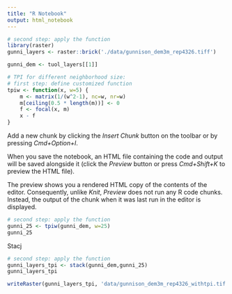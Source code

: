 ```yaml
---
title: "R Notebook"
output: html_notebook
---
```



```r
# second step: apply the function
library(raster)
gunni_layers <- raster::brick('./data/gunnison_dem3m_rep4326.tiff')

gunni_dem <- tuol_layers[[1]]

```


```r
# TPI for different neighborhood size:
# first step: define customized function
tpiw <- function(x, w=5) {
    m <- matrix(1/(w^2-1), nc=w, nr=w)
    m[ceiling(0.5 * length(m))] <- 0
    f <- focal(x, m)
    x - f
}

```

Add a new chunk by clicking the *Insert Chunk* button on the toolbar or by pressing *Cmd+Option+I*.

When you save the notebook, an HTML file containing the code and output will be saved alongside it (click the *Preview* button or press *Cmd+Shift+K* to preview the HTML file). 

The preview shows you a rendered HTML copy of the contents of the editor. Consequently, unlike *Knit*, *Preview* does not run any R code chunks. Instead, the output of the chunk when it was last run in the editor is displayed.

```r
# second step: apply the function
gunni_25 <- tpiw(gunni_dem, w=25)
gunni_25
```



Stacj


```r
# second step: apply the function
gunni_layers_tpi <- stack(gunni_dem,gunni_25)
gunni_layers_tpi

writeRaster(gunni_layers_tpi, 'data/gunnison_dem3m_rep4326_withtpi.tif', overwrite=TRUE, options="COMPRESS=LZW") 
```